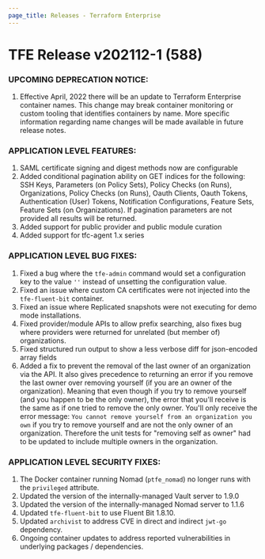 ```yaml
---
page_title: Releases - Terraform Enterprise
---
```


# TFE Release v202112-1 (588)

### UPCOMING DEPRECATION NOTICE:

1. Effective April, 2022 there will be an update to Terraform Enterprise container names. This change may break container monitoring or custom tooling that identifies containers by name. More specific information regarding name changes will be made available in future release notes.

### APPLICATION LEVEL FEATURES:

1. SAML certificate signing and digest methods now are configurable
1. Added conditional pagination ability on GET indices for the following: SSH Keys, Parameters (on Policy Sets), Policy Checks (on Runs), Organizations, Policy Checks (on Runs), Oauth Clients, Oauth Tokens, Authentication (User) Tokens, Notification Configurations, Feature Sets, Feature Sets (on Organizations). If pagination parameters are not provided all results will be returned.
1. Added support for public provider and public module curation
1. Added support for tfc-agent 1.x series

### APPLICATION LEVEL BUG FIXES:

1. Fixed a bug where the `tfe-admin` command would set a configuration key to the value `''` instead of unsetting the configuration value.
1. Fixed an issue where custom CA certificates were not injected into the `tfe-fluent-bit` container.
1. Fixed an issue where Replicated snapshots were not executing for demo mode installations.
1. Fixed provider/module APIs to allow prefix searching, also fixes bug where providers were returned for unrelated (but member of) organizations.
1. Fixed structured run output to show a less verbose diff for json-encoded array fields
1. Added a fix to prevent the removal of the last owner of an organization via the API. It also gives precedence to returning an error if you remove the last owner over removing yourself (if you are an owner of the organization). Meaning that even though if you try to remove yourself (and you happen to be the only owner), the error that you'll receive is the same as if one tried to remove the only owner. You'll only receive the error message: `You cannot remove yourself from an organization you own` if you try to remove yourself and are not the only owner of an organization.  Therefore the unit tests for "removing self as owner" had to be updated to include multiple owners in the organization.

### APPLICATION LEVEL SECURITY FIXES:

1. The Docker container running Nomad (`ptfe_nomad`) no longer runs with the `privileged` attribute.
1. Updated the version of the internally-managed Vault server to 1.9.0
1. Updated the version of the internally-managed Nomad server to 1.1.6
1. Updated `tfe-fluent-bit` to use Fluent Bit 1.8.10.
1. Updated `archivist` to address CVE in direct and indirect `jwt-go` dependency.
1. Ongoing container updates to address reported vulnerabilities in underlying packages / dependencies.
